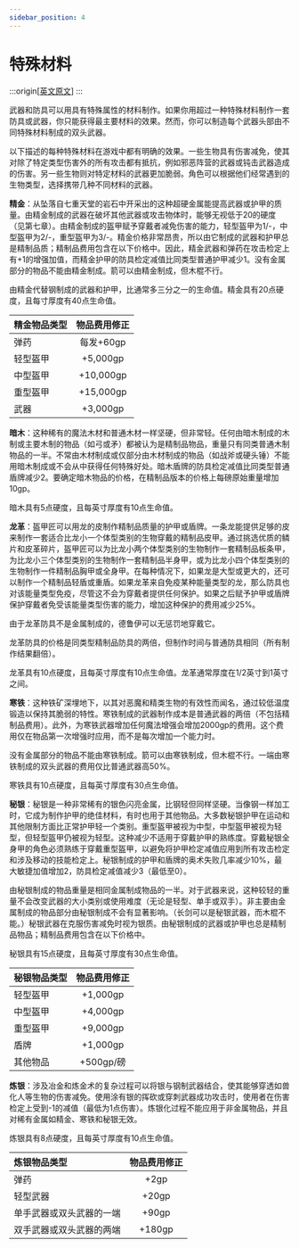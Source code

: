 ---
sidebar_position: 4
---

# 特殊材料

:::origin[[英文原文](https://www.aonprd.com/SpecialMaterials.aspx)]
:::

武器和防具可以用具有特殊属性的材料制作。如果你用超过一种特殊材料制作一套防具或武器，你只能获得最主要材料的效果。然而，你可以制造每个武器头部由不同特殊材料制成的双头武器。

以下描述的每种特殊材料在游戏中都有明确的效果。一些生物具有伤害减免，使其对除了特定类型伤害外的所有攻击都有抵抗，例如邪恶阵营的武器或钝击武器造成的伤害。另一些生物则对特定材料的武器更加脆弱。角色可以根据他们经常遇到的生物类型，选择携带几种不同材料的武器。

**精金**：从坠落自七重天堂的岩石中开采出的这种超硬金属能提高武器或护甲的质量。由精金制成的武器在破坏其他武器或攻击物体时，能够无视低于20的硬度（见第七章）。由精金制成的盔甲赋予穿戴者减免伤害的能力，轻型盔甲为1/-，中型盔甲为2/-，重型盔甲为3/-。精金价格非常昂贵，所以由它制成的武器和护甲总是精制品质；精制品费用包含在以下价格中。因此，精金武器和弹药在攻击检定上有+1的增强加值，而精金护甲的防具检定减值比同类型普通护甲减少1。没有金属部分的物品不能由精金制成。箭可以由精金制成，但木棍不行。

由精金代替钢制成的武器和护甲，比通常多三分之一的生命值。精金具有20点硬度，且每寸厚度有40点生命值。

| 精金物品类型 | 物品费用修正 |
| :---- | :----: |
| 弹药 | 每发+60gp |
| 轻型盔甲 | +5,000gp |
| 中型盔甲 | +10,000gp |
| 重型盔甲 | +15,000gp |
| 武器 | +3,000gp |

**暗木**：这种稀有的魔法木材和普通木材一样坚硬，但非常轻。任何由暗木制成的木制或主要木制的物品（如弓或矛）都被认为是精制品物品，重量只有同类普通木制物品的一半。不常由木材制成或仅部分由木材制成的物品（如战斧或硬头锤）不能用暗木制成或不会从中获得任何特殊好处。暗木盾牌的防具检定减值比同类型普通盾牌减少2。要确定暗木物品的价格，在精制品版本的价格上每磅原始重量增加10gp。

暗木具有5点硬度，且每英寸厚度有10点生命值。

**龙革**：盔甲匠可以用龙的皮制作精制品质量的护甲或盾牌。一条龙能提供足够的皮来制作一套适合比龙小一个体型类别的生物穿戴的精制品皮甲。通过挑选优质的鳞片和皮革碎片，盔甲匠可以为比龙小两个体型类别的生物制作一套精制品板条甲，为比龙小三个体型类别的生物制作一套精制品半身甲，或为比龙小四个体型类别的生物制作一件精制品胸甲或全身甲。在每种情况下，如果龙是大型或更大的，还可以制作一个精制品轻盾或重盾。如果龙革来自免疫某种能量类型的龙，那么防具也对该能量类型免疫，尽管这不会为穿戴者提供任何保护。如果之后赋予护甲或盾牌保护穿戴者免受该能量类型伤害的能力，增加这种保护的费用减少25%。

由于龙革防具不是金属制成的，德鲁伊可以无惩罚地穿戴它。

龙革防具的价格是同类型精制品防具的两倍，但制作时间与普通防具相同（所有制作结果翻倍）。

龙革具有10点硬度，且每英寸厚度有10点生命值。龙革通常厚度在1/2英寸到1英寸之间。

**寒铁**：这种铁矿深埋地下，以其对恶魔和精类生物的有效性而闻名，通过较低温度锻造以保持其脆弱的特性。寒铁制成的武器制作成本是普通武器的两倍（不包括精制品费用）。此外，为寒铁武器增加任何魔法增强会增加2000gp的费用。这个费用仅在物品第一次增强时应用，而不是每次增加一个能力时。

没有金属部分的物品不能由寒铁制成。箭可以由寒铁制成，但木棍不行。一端由寒铁制成的双头武器的费用仅比普通武器高50%。

寒铁具有10点硬度，且每英寸厚度有30点生命值。

**秘银**：秘银是一种非常稀有的银色闪亮金属，比钢轻但同样坚硬。当像钢一样加工时，它成为制作护甲的绝佳材料，有时也用于其他物品。大多数秘银护甲在运动和其他限制方面比正常护甲轻一个类别。重型盔甲被视为中型，中型盔甲被视为轻型，但轻型盔甲仍被视为轻型。这种减少不适用于穿戴护甲的熟练度。穿戴秘银全身甲的角色必须熟练于穿戴重型盔甲，以避免将护甲检定减值应用到所有攻击检定和涉及移动的技能检定上。秘银制成的护甲和盾牌的奥术失败几率减少10%，最大敏捷加值增加2，防具检定减值减少3（最低至0）。

由秘银制成的物品重量是相同金属制成物品的一半。对于武器来说，这种较轻的重量不会改变武器的大小类别或使用难度（无论是轻型、单手或双手）。非主要由金属制成的物品部分由秘银制成不会有显著影响。（长剑可以是秘银武器，而木棍不能。）秘银武器在克服伤害减免时视为银质。由秘银制成的武器或护甲也总是精制品物品；精制品费用包含在以下价格中。

秘银具有15点硬度，且每英寸厚度有30点生命值。

| 秘银物品类型 | 物品费用修正 |
| :---- | :----: |
| 轻型盔甲 | +1,000gp |
| 中型盔甲 | +4,000gp |
| 重型盔甲 | +9,000gp |
| 盾牌 | +1,000gp |
| 其他物品 | +500gp/磅 |

**炼银**：涉及冶金和炼金术的复杂过程可以将银与钢制武器结合，使其能够穿透如兽化人等生物的伤害减免。使用涂有银的挥砍或穿刺武器成功攻击时，使用者在伤害检定上受到-1的减值（最低为1点伤害）。炼银化过程不能应用于非金属物品，并且对稀有金属如精金、寒铁和秘银无效。

炼银具有8点硬度，且每英寸厚度有10点生命值。

| 炼银物品类型 | 物品费用修正 |
| :---- | :----: |
| 弹药 | +2gp |
| 轻型武器 | +20gp |
| 单手武器或双头武器的一端 | +90gp |
| 双手武器或双头武器的两端 | +180gp |